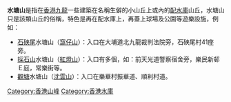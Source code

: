 '''水塘山'''是指在[[香港|香港]][[九龍|九龍]]一些建築在名稱生僻的小山丘上或內的[[配水庫|配水庫]]山丘，水塘山只是該類山丘的俗稱，特色是再在配水庫上，再蓋上球場及公園等遊樂設施，例如：

*[[石硤尾|石硤尾]]水塘山（[[窩仔山|窩仔山]]）：入口在大埔道北九龍裁判法院旁，石硤尾村41座旁。
*[[採石山|採石山]]水塘山（[[紅燈山|紅燈山]]）：入口有多個，如：前天光道警察宿舍旁，樂民新邨Ｅ庭，常樂街等。
*[[觀塘|觀塘]]水塘山（[[沈雲山|沈雲山]]）：入口在樂華村振華道、順利村道。

{{disambig|Cat=三字香港相關消歧義}}

[[Category:香港山峰|Category:香港山峰]]
[[Category:香港水庫|Category:香港水庫]]